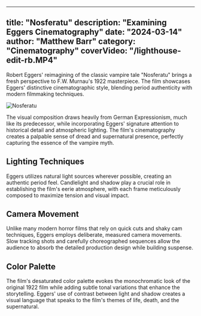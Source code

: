 
---
title: "Nosferatu"
description: "Examining Eggers Cinematography"
date: "2024-03-14"
author: "Matthew Barr"
category: "Cinematography"
coverVideo: "/lighthouse-edit-rb.MP4"
---

Robert Eggers' reimagining of the classic vampire tale "Nosferatu" brings a fresh perspective to F.W. Murnau's 1922 masterpiece. The film showcases Eggers' distinctive cinematographic style, blending period authenticity with modern filmmaking techniques.

![Nosferatu](/nosferatu.jpeg)

The visual composition draws heavily from German Expressionism, much like its predecessor, while incorporating Eggers' signature attention to historical detail and atmospheric lighting. The film's cinematography creates a palpable sense of dread and supernatural presence, perfectly capturing the essence of the vampire myth.

## Lighting Techniques

Eggers utilizes natural light sources wherever possible, creating an authentic period feel. Candlelight and shadow play a crucial role in establishing the film's eerie atmosphere, with each frame meticulously composed to maximize tension and visual impact.

## Camera Movement

Unlike many modern horror films that rely on quick cuts and shaky cam techniques, Eggers employs deliberate, measured camera movements. Slow tracking shots and carefully choreographed sequences allow the audience to absorb the detailed production design while building suspense.

## Color Palette

The film's desaturated color palette evokes the monochromatic look of the original 1922 film while adding subtle tonal variations that enhance the storytelling. Eggers' use of contrast between light and shadow creates a visual language that speaks to the film's themes of life, death, and the supernatural.
